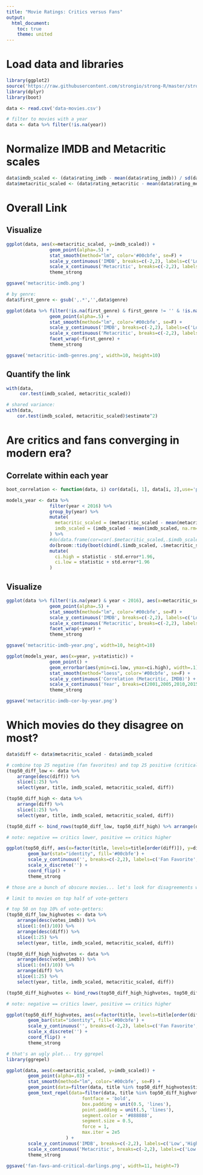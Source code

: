 ```yaml
---
title: "Movie Ratings: Critics versus Fans"
output:
  html_document:
    toc: true
    theme: united
---
```


# Load data and libraries

```r
library(ggplot2)
source('https://raw.githubusercontent.com/strongio/strong-R/master/strong-ggplot.R')
library(dplyr)
library(boot)

data <- read.csv('data-movies.csv')

# filter to movies with a year
data <- data %>% filter(!is.na(year))
```

# Normalize IMDB and Metacritic scales

```r
data$imdb_scaled <- (data$rating_imdb - mean(data$rating_imdb)) / sd(data$rating_imdb)
data$metacritic_scaled <- (data$rating_metacritic - mean(data$rating_metacritic,na.rm=T)) / sd(data$rating_metacritic,na.rm=T)
```

# Overall Link

## Visualize

```r
ggplot(data, aes(x=metacritic_scaled, y=imdb_scaled)) +
                geom_point(alpha=.5) +
                stat_smooth(method="lm", color='#00cbfe', se=F) +
                scale_y_continuous('IMDB', breaks=c(-2,2), labels=c('Low','High')) +
                scale_x_continuous('Metacritic', breaks=c(-2,2), labels=c('Low','High')) +
                theme_strong

ggsave('metacritic-imdb.png')

# by genre:
data$first_genre <- gsub(',.*','',data$genre)

ggplot(data %>% filter(!is.na(first_genre) & first_genre != '' & !is.na(metacritic_scaled)), aes(x=metacritic_scaled, y=imdb_scaled)) +
                geom_point(alpha=.5) +
                stat_smooth(method="lm", color='#00cbfe', se=F) +
                scale_y_continuous('IMDB', breaks=c(-2,2), labels=c('Low','High')) +
                scale_x_continuous('Metacritic', breaks=c(-2,2), labels=c('Low','High')) +
                facet_wrap(~first_genre) +
                theme_strong

ggsave('metacritic-imdb-genres.png', width=10, height=10)
```

## Quantify the link

```r
with(data,
     cor.test(imdb_scaled, metacritic_scaled))

# shared variance:
with(data,
    cor.test(imdb_scaled, metacritic_scaled)$estimate^2)
```

# Are critics and fans converging in modern era?

## Correlate within each year

```r
boot_correlation <- function(data, i) cor(data[i, 1], data[i, 2],use='pairwise.complete.obs')

models_year <- data %>%
                filter(year < 2016) %>%
                group_by(year) %>%
                mutate(
                  metacritic_scaled = (metacritic_scaled - mean(metacritic_scaled, na.rm=T)) / sd(metacritic_scaled, na.rm=T),
                  imdb_scaled = (imdb_scaled - mean(imdb_scaled, na.rm=T)) / sd(imdb_scaled, na.rm=T)
                ) %>%
                #do(data.frame(cor=cor(.$metacritic_scaled,.$imdb_scaled,use='pairwise.complete.obs')))
                do(broom::tidy(boot(cbind(.$imdb_scaled, .$metacritic_scaled), boot_correlation, 1000))) %>%
                mutate(
                  ci.high = statistic - std.error*1.96,
                  ci.low = statistic + std.error*1.96
                )
```

## Visualize

```r
ggplot(data %>% filter(!is.na(year) & year < 2016), aes(x=metacritic_scaled, y=imdb_scaled)) +
                geom_point(alpha=.5) +
                stat_smooth(method="lm", color='#00cbfe', se=F) +
                scale_y_continuous('IMDB', breaks=c(-2,2), labels=c('Low','High')) +
                scale_x_continuous('Metacritic', breaks=c(-2,2), labels=c('Low','High')) +
                facet_wrap(~year) +
                theme_strong

ggsave('metacritic-imdb-year.png', width=10, height=10)

ggplot(models_year, aes(x=year, y=statistic)) +
                geom_point() +
                geom_errorbar(aes(ymin=ci.low, ymax=ci.high), width=.1) +
                stat_smooth(method="loess", color='#00cbfe', se=F) +
                scale_y_continuous('Correlation (Metacritic, IMDB)') +
                scale_x_continuous('Year', breaks=c(2001,2005,2010,2015)) +
                theme_strong

ggsave('metacritic-imdb-cor-by-year.png')
```

# Which movies do they disagree on most?

```r
data$diff <- data$metacritic_scaled - data$imdb_scaled

# combine top 25 negative (fan favorites) and top 25 positive (critical darlings):
(top50_diff_low <- data %>%
    arrange(desc(diff)) %>%
    slice(1:25) %>%
    select(year, title, imdb_scaled, metacritic_scaled, diff))

(top50_diff_high <- data %>%
    arrange(diff) %>%
    slice(1:25) %>%
    select(year, title, imdb_scaled, metacritic_scaled, diff))

(top50_diff <- bind_rows(top50_diff_low, top50_diff_high) %>% arrange(diff))

# note: negative == critics lower, positive == critics higher

ggplot(top50_diff, aes(x=factor(title, levels=title[order(diff)]), y=diff)) +
        geom_bar(stat="identity", fill='#00cbfe') +
        scale_y_continuous('', breaks=c(-2,2), labels=c('Fan Favorite','Critical Darling')) +
        scale_x_discrete('') +
        coord_flip() +
        theme_strong

# those are a bunch of obscure movies... let's look for disagreements with movies with lots of votes

# limit to movies on top half of vote-getters

# top 50 on top 10% of vote-getters:
(top50_diff_low_highvotes <- data %>%
    arrange(desc(votes_imdb)) %>%
    slice(1:(n()/10)) %>%
    arrange(desc(diff)) %>%
    slice(1:25) %>%
    select(year, title, imdb_scaled, metacritic_scaled, diff))

(top50_diff_high_highvotes <- data %>%
    arrange(desc(votes_imdb)) %>%
    slice(1:(n()/10)) %>%
    arrange(diff) %>%
    slice(1:25) %>%
    select(year, title, imdb_scaled, metacritic_scaled, diff))

(top50_diff_highvotes <- bind_rows(top50_diff_high_highvotes, top50_diff_low_highvotes) %>% arrange(diff))

# note: negative == critics lower, positive == critics higher

ggplot(top50_diff_highvotes, aes(x=factor(title, levels=title[order(diff)]), y=diff)) +
        geom_bar(stat="identity", fill='#00cbfe') +
        scale_y_continuous('', breaks=c(-2,2), labels=c('Fan Favorite','Critical Darling')) +
        scale_x_discrete('') +
        coord_flip() +
        theme_strong

# that's an ugly plot... try ggrepel
library(ggrepel)

ggplot(data, aes(x=metacritic_scaled, y=imdb_scaled)) +
        geom_point(alpha=.03) +
        stat_smooth(method="lm", color='#00cbfe', se=F) +  
        geom_point(data=filter(data, title %in% top50_diff_highvotes$title), alpha=1) +
        geom_text_repel(data=filter(data, title %in% top50_diff_highvotes$title), aes(label=title),
                            fontface = 'bold',
                            box.padding = unit(0.5, 'lines'),
                            point.padding = unit(.5, 'lines'),
                            segment.color = '#888888',
                            segment.size = 0.5,
                            force = 1,
                            max.iter = 2e5
                      ) +
        scale_y_continuous('IMDB', breaks=c(-2,2), labels=c('Low','High')) +
        scale_x_continuous('Metacritic', breaks=c(-2,2), labels=c('Low','High')) +
        theme_strong

ggsave('fan-favs-and-critical-darlings.png', width=11, height=7)
```


